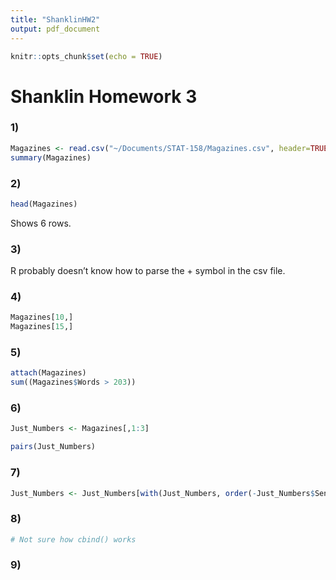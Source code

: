 ```yaml
---
title: "ShanklinHW2"
output: pdf_document
---
```


```r
knitr::opts_chunk$set(echo = TRUE)
```

# Shanklin Homework 3

### 1)
```r

Magazines <- read.csv("~/Documents/STAT-158/Magazines.csv", header=TRUE)
summary(Magazines)

```
### 2)

```r
head(Magazines)
```

Shows 6 rows.

### 3)

R probably doesn't know how to parse the + symbol in the csv file.

### 4)

```r
Magazines[10,]
Magazines[15,]

```

### 5)

```r
attach(Magazines)
sum((Magazines$Words > 203))

```

### 6)

```r

Just_Numbers <- Magazines[,1:3]

pairs(Just_Numbers)

```

### 7)

```r

Just_Numbers <- Just_Numbers[with(Just_Numbers, order(-Just_Numbers$Sentences)),]

```

### 8)
```r

# Not sure how cbind() works

```


### 9)
```r



```





